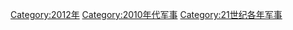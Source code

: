 {{portal|軍事}}
{{Commons category|2012 in military history}}
{{Year by category
|m=2
|c=0
|d=1
|y=2
|cat=军事
|sortkey=军事
|parent=21世纪各年军事
|subcat=2010年代军事
}}

[[Category:2012年|Category:2012年]]
[[Category:2010年代军事|Category:2010年代军事]]
[[Category:21世纪各年军事|Category:21世纪各年军事]]